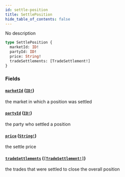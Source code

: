 ```yaml
---
id: settle-position
title: SettlePosition
hide_table_of_contents: false
---
```



No description

```graphql
type SettlePosition {
  marketId: ID!
  partyId: ID!
  price: String!
  tradeSettlements: [TradeSettlement!]
}
```


### Fields

#### [`marketId`](#) ([`ID!`](/docs/mainnet/graphql/scalars/id))

the market in which a position was settled


#### [`partyId`](#) ([`ID!`](/docs/mainnet/graphql/scalars/id))

the party who settled a position


#### [`price`](#) ([`String!`](/docs/mainnet/graphql/scalars/string))

the settle price


#### [`tradeSettlements`](#) ([`[TradeSettlement!]`](/docs/mainnet/graphql/objects/trade-settlement))

the trades that were settled to close the overall position




